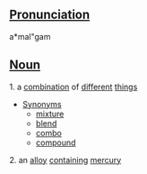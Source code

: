 ==[[Pronunciation]]==
a*mal"gam

==[[Noun]]==
1. a [[combination]] of [[different]] [[thing]]s
* [[Synonym]]s
** [[mixture]]
** [[blend]]
** [[combo]]
** [[compound]]
2. an [[alloy]] [[contain]]ing [[mercury]]